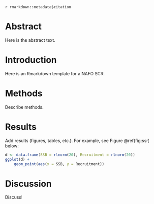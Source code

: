 
`r rmarkdown::metadata$citation`

# Abstract
 
Here is the abstract text.

# Introduction

Here is an Rmarkdown template for a NAFO SCR.

# Methods

Describe methods.

# Results

Add results (figures, tables, etc.). For example, see Figure \@ref(fig:ssr) below:

```r
d <- data.frame(SSB = rlnorm(20), Recruitment = rlnorm(20))
ggplot(d) +
    geom_point(aes(x = SSB, y = Recruitment))
```

# Discussion

Discuss!
